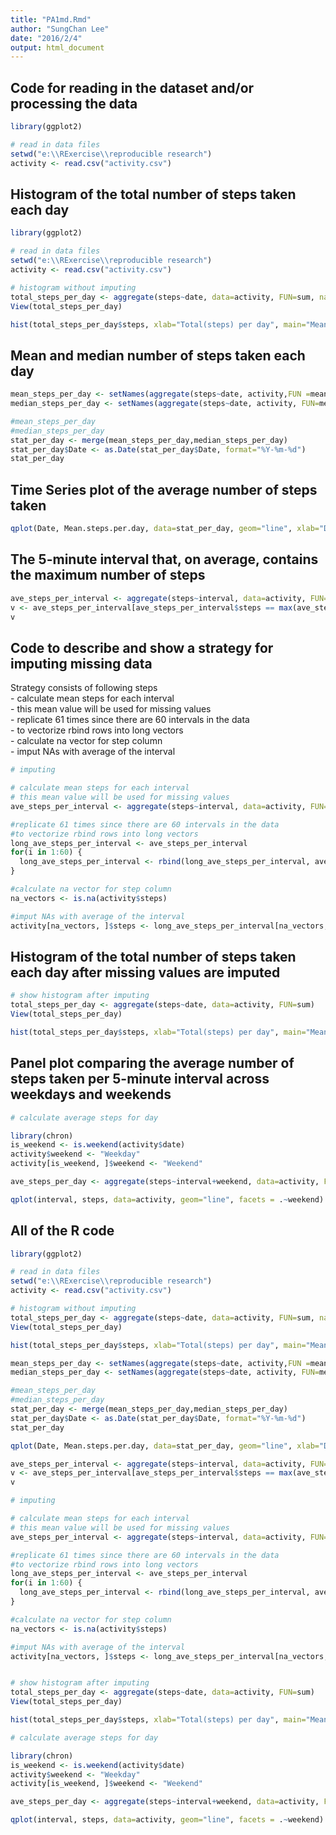 ---
title: "PA1md.Rmd"
author: "SungChan Lee"
date: "2016/2/4"
output: html_document
---

## Code for reading in the dataset and/or processing the data
```{r, eval=FALSE, echo=TRUE}
library(ggplot2)

# read in data files
setwd("e:\\RExercise\\reproducible research")
activity <- read.csv("activity.csv")
```


## Histogram of the total number of steps taken each day
```{r, echo=TRUE}

library(ggplot2)

# read in data files
setwd("e:\\RExercise\\reproducible research")
activity <- read.csv("activity.csv")

# histogram without imputing
total_steps_per_day <- aggregate(steps~date, data=activity, FUN=sum, na.rm=TRUE)
View(total_steps_per_day)

hist(total_steps_per_day$steps, xlab="Total(steps) per day", main="Mean Total Number of Step per day <Before inputing>")
```

## Mean and median number of steps taken each day
```{r}
mean_steps_per_day <- setNames(aggregate(steps~date, activity,FUN =mean), c("Date", "Mean.steps.per.day"))
median_steps_per_day <- setNames(aggregate(steps~date, activity, FUN=median), c("Date", "Median.steps.per.day"))

#mean_steps_per_day
#median_steps_per_day
stat_per_day <- merge(mean_steps_per_day,median_steps_per_day)
stat_per_day$Date <- as.Date(stat_per_day$Date, format="%Y-%m-%d")
stat_per_day

```

## Time Series plot of the average number of steps taken
```{r, echo=TRUE}
qplot(Date, Mean.steps.per.day, data=stat_per_day, geom="line", xlab="Date", ylab="Average number of steps taken")

```

## The 5-minute interval that, on average, contains the maximum number of steps
```{r, echo=TRUE}
ave_steps_per_interval <- aggregate(steps~interval, data=activity, FUN=mean, na.rm=TRUE, na.action=NULL)
v <- ave_steps_per_interval[ave_steps_per_interval$steps == max(ave_steps_per_interval$steps), ]
v
```

## Code to describe and show a strategy for imputing missing data

Strategy consists of following steps   
- calculate mean steps for each interval   
- this mean value will be used for missing values   
- replicate 61 times since there are 60 intervals in the data   
- to vectorize rbind rows into long vectors   
- calculate na vector for step column   
- imput NAs with average of the interval   

```{r, echo=TRUE}
# imputing

# calculate mean steps for each interval
# this mean value will be used for missing values
ave_steps_per_interval <- aggregate(steps~interval, data=activity, FUN=mean, na.rm=TRUE, na.action=NULL)

#replicate 61 times since there are 60 intervals in the data
#to vectorize rbind rows into long vectors
long_ave_steps_per_interval <- ave_steps_per_interval
for(i in 1:60) {
  long_ave_steps_per_interval <- rbind(long_ave_steps_per_interval, ave_steps_per_interval)
}

#calculate na vector for step column
na_vectors <- is.na(activity$steps)

#imput NAs with average of the interval
activity[na_vectors, ]$steps <- long_ave_steps_per_interval[na_vectors,]$steps
```

## Histogram of the total number of steps taken each day after missing values are imputed
```{r, echo=TRUE}

# show histogram after imputing
total_steps_per_day <- aggregate(steps~date, data=activity, FUN=sum)
View(total_steps_per_day)

hist(total_steps_per_day$steps, xlab="Total(steps) per day", main="Mean Total Number of Step per day <After imputing>")
```

## Panel plot comparing the average number of steps taken per 5-minute interval across weekdays and weekends
```{r, echo=TRUE}
# calculate average steps for day

library(chron)
is_weekend <- is.weekend(activity$date)
activity$weekend <- "Weekday"
activity[is_weekend, ]$weekend <- "Weekend"

ave_steps_per_day <- aggregate(steps~interval+weekend, data=activity, FUN=ave)

qplot(interval, steps, data=activity, geom="line", facets = .~weekend)

```

## All of the R code
```{r, eval=FALSE, echo=TRUE}
library(ggplot2)

# read in data files
setwd("e:\\RExercise\\reproducible research")
activity <- read.csv("activity.csv")

# histogram without imputing
total_steps_per_day <- aggregate(steps~date, data=activity, FUN=sum, na.rm=TRUE)
View(total_steps_per_day)

hist(total_steps_per_day$steps, xlab="Total(steps) per day", main="Mean Total Number of Step per day <Before inputing>")

mean_steps_per_day <- setNames(aggregate(steps~date, activity,FUN =mean), c("Date", "Mean.steps.per.day"))
median_steps_per_day <- setNames(aggregate(steps~date, activity, FUN=median), c("Date", "Median.steps.per.day"))

#mean_steps_per_day
#median_steps_per_day
stat_per_day <- merge(mean_steps_per_day,median_steps_per_day)
stat_per_day$Date <- as.Date(stat_per_day$Date, format="%Y-%m-%d")
stat_per_day

qplot(Date, Mean.steps.per.day, data=stat_per_day, geom="line", xlab="Date", ylab="Average number of steps taken")

ave_steps_per_interval <- aggregate(steps~interval, data=activity, FUN=mean, na.rm=TRUE, na.action=NULL)
v <- ave_steps_per_interval[ave_steps_per_interval$steps == max(ave_steps_per_interval$steps), ]
v

# imputing

# calculate mean steps for each interval
# this mean value will be used for missing values
ave_steps_per_interval <- aggregate(steps~interval, data=activity, FUN=mean, na.rm=TRUE, na.action=NULL)

#replicate 61 times since there are 60 intervals in the data
#to vectorize rbind rows into long vectors
long_ave_steps_per_interval <- ave_steps_per_interval
for(i in 1:60) {
  long_ave_steps_per_interval <- rbind(long_ave_steps_per_interval, ave_steps_per_interval)
}

#calculate na vector for step column
na_vectors <- is.na(activity$steps)

#imput NAs with average of the interval
activity[na_vectors, ]$steps <- long_ave_steps_per_interval[na_vectors,]$steps


# show histogram after imputing
total_steps_per_day <- aggregate(steps~date, data=activity, FUN=sum)
View(total_steps_per_day)

hist(total_steps_per_day$steps, xlab="Total(steps) per day", main="Mean Total Number of Step per day <After imputing>")

# calculate average steps for day

library(chron)
is_weekend <- is.weekend(activity$date)
activity$weekend <- "Weekday"
activity[is_weekend, ]$weekend <- "Weekend"

ave_steps_per_day <- aggregate(steps~interval+weekend, data=activity, FUN=ave)

qplot(interval, steps, data=activity, geom="line", facets = .~weekend)
```